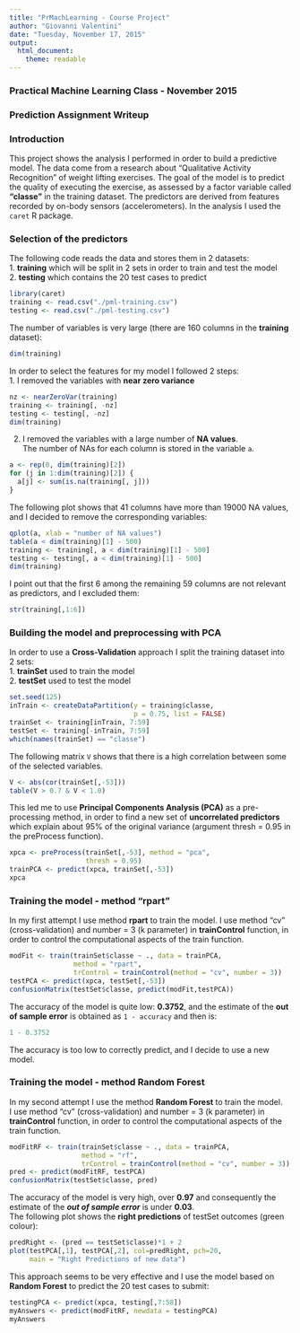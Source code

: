 ```yaml
---
title: "PrMachLearning - Course Project"
author: "Giovanni Valentini"
date: "Tuesday, November 17, 2015"
output:
  html_document:
    theme: readable
---
```

### Practical Machine Learning Class - November 2015
### Prediction Assignment Writeup

### Introduction
This project shows the analysis I performed in order to build a predictive model.
The data come from a research about "Qualitative Activity Recognition" of weight lifting exercises.
The goal of the model is to predict the quality of executing the exercise, as assessed by a factor variable called **"classe"** in the training dataset. The predictors are derived from features recorded by on-body sensors (accelerometers).
In the analysis I used the `caret` R package.

### Selection of the predictors
The following code reads the data and stores them in 2 datasets:   
1. **training** which will be split in 2 sets in order to train and test the model   
2. **testing** which contains the 20 test cases to predict   

```r
library(caret)
training <- read.csv("./pml-training.csv")
testing <- read.csv("./pml-testing.csv")
```
The number of variables is very large (there are 160 columns in the **training** dataset):
```r
dim(training)
```
In order to select the features for my model I followed 2 steps:   
1. I removed the variables with **near zero variance**
```r
nz <- nearZeroVar(training)
training <- training[, -nz]
testing <- testing[, -nz]
dim(training)
```
2. I removed the variables with a large number of **NA values**.   
The number of NAs for each column is stored in the variable `a`.
```r
a <- rep(0, dim(training)[2])
for (j in 1:dim(training)[2]) {
  a[j] <- sum(is.na(training[, j]))
}
```
The following plot shows that 41 columns have more than 19000 NA values, and I decided to remove the corresponding variables:
```r
qplot(a, xlab = "number of NA values")
table(a < dim(training)[1] - 500)
training <- training[, a < dim(training)[1] - 500]
testing <- testing[, a < dim(training)[1] - 500]
dim(training)
```
I point out that the first 6 among the remaining 59 columns are not relevant as predictors, and I excluded them:
```r
str(training[,1:6])
```
### Building the model and preprocessing with PCA
In order to use a **Cross-Validation** approach I split the training dataset into 2 sets:   
1. **trainSet** used to train the model   
2. **testSet** used to test the model
```r
set.seed(125)
inTrain <- createDataPartition(y = training$classe, 
                               p = 0.75, list = FALSE)
trainSet <- training[inTrain, 7:59]
testSet <- training[-inTrain, 7:59]
which(names(trainSet) == "classe")
```
The following matrix `V` shows that there is a high correlation between some of the selected variables.
```r
V <- abs(cor(trainSet[,-53]))
table(V > 0.7 & V < 1.0)
```
This led me to use **Principal Components Analysis (PCA)** as a pre-processing method, in order to find a new set of **uncorrelated predictors** which explain about 95% of the original variance (argument thresh = 0.95 in the preProcess function).
```r
xpca <- preProcess(trainSet[,-53], method = "pca", 
                   thresh = 0.95)
trainPCA <- predict(xpca, trainSet[,-53])
xpca
```
### Training the model - method "rpart"
In my first attempt I use method **rpart** to train the model. I use method "cv" (cross-validation) and number = 3 (k parameter) in **trainControl** function, in order to control the computational aspects of the train function.
```r
modFit <- train(trainSet$classe ~ ., data = trainPCA, 
                method = "rpart",
                trControl = trainControl(method = "cv", number = 3))
testPCA <- predict(xpca, testSet[,-53])
confusionMatrix(testSet$classe, predict(modFit,testPCA))
```
The accuracy of the model is quite low: **0.3752**, and the estimate of the **out of sample error** is obtained as `1 - accuracy` and then is:
```r
1 - 0.3752
```
The accuracy is too low to correctly predict, and I decide to use a new model.   

### Training the model - method Random Forest
In my second attempt I use the method **Random Forest** to train the model.   
I use method "cv" (cross-validation) and number = 3 (k parameter) in **trainControl** function, in order to control the computational aspects of the train function.
```r
modFitRF <- train(trainSet$classe ~ ., data = trainPCA,
                  method = "rf",
                  trControl = trainControl(method = "cv", number = 3))
pred <- predict(modFitRF, testPCA)
confusionMatrix(testSet$classe, pred)
```
The accuracy of the model is very high, over **0.97** and consequently the estimate of the ***out of sample error*** is under **0.03**.   
The following plot shows the **right predictions** of testSet outcomes (green colour):
```r
predRight <- (pred == testSet$classe)*1 + 2
plot(testPCA[,1], testPCA[,2], col=predRight, pch=20,
     main = "Right Predictions of new data")
```
This approach seems to be very effective and I use the model based on **Random Forest** to predict the 20 test cases to submit:
```r
testingPCA <- predict(xpca, testing[,7:58])
myAnswers <- predict(modFitRF, newdata = testingPCA)
myAnswers
```


